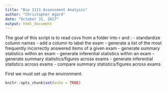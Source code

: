 ```yaml
---
title: "Bio 1111 Assessment Analysis"
author: "Christopher Agard"
date: "October 31, 2017"
output: html_document
---
```


The goal of this script is to read csvs from a folder into r and :
- standardize column names
- add a column to label the exam
- generate a list of the most frequently incorrectly answered items of a given exam
- generate summary statistics within an exam
- generate inferential statistics within an exam
- generate summary statistics/figures across exams
- generate inferential statistics across exams
- compare summary statistics/figures across exams 

First we must set up the environment.
```r
knitr::opts_chunk$set(echo = TRUE)
```

